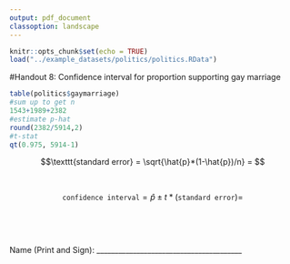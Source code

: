 ```yaml
---
output: pdf_document
classoption: landscape
---
```


\pagenumbering{gobble}

```r
knitr::opts_chunk$set(echo = TRUE)
load("../example_datasets/politics/politics.RData")
```

#Handout 8: Confidence interval for proportion supporting gay marriage

```r
table(politics$gaymarriage)
#sum up to get n
1543+1989+2382
#estimate p-hat
round(2382/5914,2)
#t-stat
qt(0.975, 5914-1)
```

\Large

$$\texttt{standard error} = \sqrt{\hat{p}*(1-\hat{p})/n} = $$

&nbsp;

$$\texttt{confidence interval} = \hat{p} \pm t * (\texttt{standard error}) = $$

&nbsp;

&nbsp;

\normalsize
Name (Print and Sign): ________________________________________

